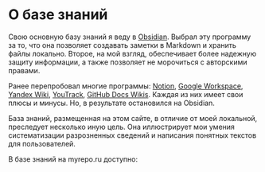 # О базе знаний

Свою основную базу знаний я веду в [Obsidian](https://obsidian.md). Выбрал эту программу за то, что она позволяет создавать заметки в Markdown и хранить файлы локально. Второе, на мой взгляд, обеспечивает более надежную защиту информации, а также позволяет не морочиться с авторскими правами.

Ранее перепробовал многие программы: [Notion](https://www.notion.so), [Google Workspace](https://workspace.google.com), [Yandex Wiki](https://yandex.cloud/ru/docs/wiki/), [YouTrack](https://www.jetbrains.com/ru-ru/youtrack/), [GitHub Docs Wikis](https://docs.github.com/ru/communities/documenting-your-project-with-wikis/about-wikis). Каждая из них имеет свои плюсы и минусы. Но, в результате остановился на Obsidian.

База знаний, размещенная на этом сайте, в отличие от моей локальной, преследует несколько иную цель. Она иллюстрирует мои умения систематизации разрозненных сведений и написания понятных текстов для пользователей.

В базе знаний на myrepo.ru доступно:
